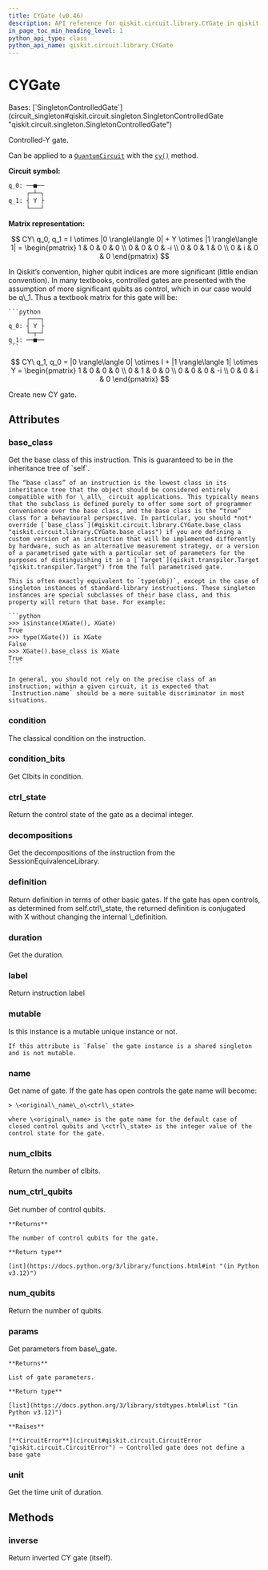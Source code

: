 ```yaml
---
title: CYGate (v0.46)
description: API reference for qiskit.circuit.library.CYGate in qiskit v0.46
in_page_toc_min_heading_level: 1
python_api_type: class
python_api_name: qiskit.circuit.library.CYGate
---
```


# CYGate

<Class id="qiskit.circuit.library.CYGate" isDedicatedPage={true} github="https://github.com/qiskit/qiskit/tree/stable/0.46/qiskit/circuit/library/standard_gates/y.py" signature="qiskit.circuit.library.CYGate(*args, _force_mutable=False, **kwargs)" modifiers="class">
  Bases: [`SingletonControlledGate`](circuit_singleton#qiskit.circuit.singleton.SingletonControlledGate "qiskit.circuit.singleton.SingletonControlledGate")

  Controlled-Y gate.

  Can be applied to a [`QuantumCircuit`](qiskit.circuit.QuantumCircuit "qiskit.circuit.QuantumCircuit") with the [`cy()`](qiskit.circuit.QuantumCircuit#cy "qiskit.circuit.QuantumCircuit.cy") method.

  **Circuit symbol:**

  ```python
  q_0: ──■──
       ┌─┴─┐
  q_1: ┤ Y ├
       └───┘
  ```

  **Matrix representation:**

$$
CY\ q_0, q_1 =
I \otimes |0 \rangle\langle 0| + Y \otimes |1 \rangle\langle 1|  =
\begin{pmatrix}
1 & 0 & 0 & 0 \\
0 & 0 & 0 & -i \\
0 & 0 & 1 & 0 \\
0 & i & 0 & 0
\end{pmatrix}
$$

  <Admonition title="Note" type="note">
    In Qiskit’s convention, higher qubit indices are more significant (little endian convention). In many textbooks, controlled gates are presented with the assumption of more significant qubits as control, which in our case would be q\_1. Thus a textbook matrix for this gate will be:

    ```python
         ┌───┐
    q_0: ┤ Y ├
         └─┬─┘
    q_1: ──■──
    ```

$$
CY\ q_1, q_0 =
|0 \rangle\langle 0| \otimes I + |1 \rangle\langle 1| \otimes Y =
\begin{pmatrix}
1 & 0 & 0 & 0 \\
0 & 1 & 0 & 0 \\
0 & 0 & 0 & -i \\
0 & 0 & i & 0
\end{pmatrix}
$$
  </Admonition>

  Create new CY gate.

  ## Attributes

  ### base\_class

  <Attribute id="qiskit.circuit.library.CYGate.base_class">
    Get the base class of this instruction. This is guaranteed to be in the inheritance tree of `self`.

    The “base class” of an instruction is the lowest class in its inheritance tree that the object should be considered entirely compatible with for \_all\_ circuit applications. This typically means that the subclass is defined purely to offer some sort of programmer convenience over the base class, and the base class is the “true” class for a behavioural perspective. In particular, you should *not* override [`base_class`](#qiskit.circuit.library.CYGate.base_class "qiskit.circuit.library.CYGate.base_class") if you are defining a custom version of an instruction that will be implemented differently by hardware, such as an alternative measurement strategy, or a version of a parametrised gate with a particular set of parameters for the purposes of distinguishing it in a [`Target`](qiskit.transpiler.Target "qiskit.transpiler.Target") from the full parametrised gate.

    This is often exactly equivalent to `type(obj)`, except in the case of singleton instances of standard-library instructions. These singleton instances are special subclasses of their base class, and this property will return that base. For example:

    ```python
    >>> isinstance(XGate(), XGate)
    True
    >>> type(XGate()) is XGate
    False
    >>> XGate().base_class is XGate
    True
    ```

    In general, you should not rely on the precise class of an instruction; within a given circuit, it is expected that `Instruction.name` should be a more suitable discriminator in most situations.
  </Attribute>

  ### condition

  <Attribute id="qiskit.circuit.library.CYGate.condition">
    The classical condition on the instruction.
  </Attribute>

  ### condition\_bits

  <Attribute id="qiskit.circuit.library.CYGate.condition_bits">
    Get Clbits in condition.
  </Attribute>

  ### ctrl\_state

  <Attribute id="qiskit.circuit.library.CYGate.ctrl_state">
    Return the control state of the gate as a decimal integer.
  </Attribute>

  ### decompositions

  <Attribute id="qiskit.circuit.library.CYGate.decompositions">
    Get the decompositions of the instruction from the SessionEquivalenceLibrary.
  </Attribute>

  ### definition

  <Attribute id="qiskit.circuit.library.CYGate.definition">
    Return definition in terms of other basic gates. If the gate has open controls, as determined from self.ctrl\_state, the returned definition is conjugated with X without changing the internal \_definition.
  </Attribute>

  ### duration

  <Attribute id="qiskit.circuit.library.CYGate.duration">
    Get the duration.
  </Attribute>

  ### label

  <Attribute id="qiskit.circuit.library.CYGate.label">
    Return instruction label
  </Attribute>

  ### mutable

  <Attribute id="qiskit.circuit.library.CYGate.mutable">
    Is this instance is a mutable unique instance or not.

    If this attribute is `False` the gate instance is a shared singleton and is not mutable.
  </Attribute>

  ### name

  <Attribute id="qiskit.circuit.library.CYGate.name">
    Get name of gate. If the gate has open controls the gate name will become:

    > \<original\_name\_o\<ctrl\_state>

    where \<original\_name> is the gate name for the default case of closed control qubits and \<ctrl\_state> is the integer value of the control state for the gate.
  </Attribute>

  ### num\_clbits

  <Attribute id="qiskit.circuit.library.CYGate.num_clbits">
    Return the number of clbits.
  </Attribute>

  ### num\_ctrl\_qubits

  <Attribute id="qiskit.circuit.library.CYGate.num_ctrl_qubits">
    Get number of control qubits.

    **Returns**

    The number of control qubits for the gate.

    **Return type**

    [int](https://docs.python.org/3/library/functions.html#int "(in Python v3.12)")
  </Attribute>

  ### num\_qubits

  <Attribute id="qiskit.circuit.library.CYGate.num_qubits">
    Return the number of qubits.
  </Attribute>

  ### params

  <Attribute id="qiskit.circuit.library.CYGate.params">
    Get parameters from base\_gate.

    **Returns**

    List of gate parameters.

    **Return type**

    [list](https://docs.python.org/3/library/stdtypes.html#list "(in Python v3.12)")

    **Raises**

    [**CircuitError**](circuit#qiskit.circuit.CircuitError "qiskit.circuit.CircuitError") – Controlled gate does not define a base gate
  </Attribute>

  ### unit

  <Attribute id="qiskit.circuit.library.CYGate.unit">
    Get the time unit of duration.
  </Attribute>

  ## Methods

  ### inverse

  <Function id="qiskit.circuit.library.CYGate.inverse" signature="inverse()">
    Return inverted CY gate (itself).
  </Function>
</Class>

